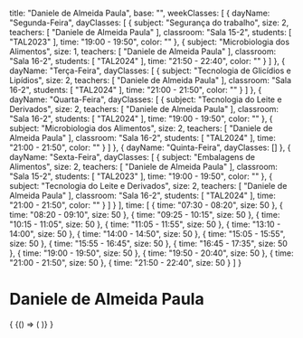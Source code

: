   title: "Daniele de Almeida Paula",
  base: "",
  weekClasses: [
    {
      dayName: "Segunda-Feira",
      dayClasses: [
        {
          subject: "Segurança do trabalho",
          size: 2,
          teachers: [
            "Daniele de Almeida Paula"
          ],
          classroom: "Sala 15-2",
          students: [
            "TAL2023"
          ],
          time: "19:00 - 19:50",
          color: ""
        },
        {
          subject: "Microbiologia dos Alimentos",
          size: 1,
          teachers: [
            "Daniele de Almeida Paula"
          ],
          classroom: "Sala 16-2",
          students: [
            "TAL2024"
          ],
          time: "21:50 - 22:40",
          color: ""
        }
      ]
    },
    {
      dayName: "Terça-Feira",
      dayClasses: [
        {
          subject: "Tecnologia de Glicídios e Lipídios",
          size: 2,
          teachers: [
            "Daniele de Almeida Paula"
          ],
          classroom: "Sala 16-2",
          students: [
            "TAL2024"
          ],
          time: "21:00 - 21:50",
          color: ""
        }
      ]
    },
    {
      dayName: "Quarta-Feira",
      dayClasses: [
        {
          subject: "Tecnologia do Leite e Derivados",
          size: 2,
          teachers: [
            "Daniele de Almeida Paula"
          ],
          classroom: "Sala 16-2",
          students: [
            "TAL2024"
          ],
          time: "19:00 - 19:50",
          color: ""
        },
        {
          subject: "Microbiologia dos Alimentos",
          size: 2,
          teachers: [
            "Daniele de Almeida Paula"
          ],
          classroom: "Sala 16-2",
          students: [
            "TAL2024"
          ],
          time: "21:00 - 21:50",
          color: ""
        }
      ]
    },
    {
      dayName: "Quinta-Feira",
      dayClasses: []
    },
    {
      dayName: "Sexta-Feira",
      dayClasses: [
        {
          subject: "Embalagens de Alimentos",
          size: 2,
          teachers: [
            "Daniele de Almeida Paula"
          ],
          classroom: "Sala 15-2",
          students: [
            "TAL2023"
          ],
          time: "19:00 - 19:50",
          color: ""
        },
        {
          subject: "Tecnologia do Leite e Derivados",
          size: 2,
          teachers: [
            "Daniele de Almeida Paula"
          ],
          classroom: "Sala 16-2",
          students: [
            "TAL2024"
          ],
          time: "21:00 - 21:50",
          color: ""
        }
      ]
    }
  ],
  time: [
    {
      time: "07:30 - 08:20",
      size: 50
    },
    {
      time: "08:20 - 09:10",
      size: 50
    },
    {
      time: "09:25 - 10:15",
      size: 50
    },
    {
      time: "10:15 - 11:05",
      size: 50
    },
    {
      time: "11:05 - 11:55",
      size: 50
    },
    {
      time: "13:10 - 14:00",
      size: 50
    },
    {
      time: "14:00 - 14:50",
      size: 50
    },
    {
      time: "15:05 - 15:55",
      size: 50
    },
    {
      time: "15:55 - 16:45",
      size: 50
    },
    {
      time: "16:45 - 17:35",
      size: 50
    },
    {
      time: "19:00 - 19:50",
      size: 50
    },
    {
      time: "19:50 - 20:40",
      size: 50
    },
    {
      time: "21:00 - 21:50",
      size: 50
    },
    {
      time: "21:50 - 22:40",
      size: 50
    }
  ]
}

# Daniele de Almeida Paula

<div>
  {
    <BrowserOnly>
      {() => (
        <Grid
          title={data.title}
          weekClasses={data.weekClasses}
          time={data.time}
        />
      )}
    </BrowserOnly>
  }
</div>
